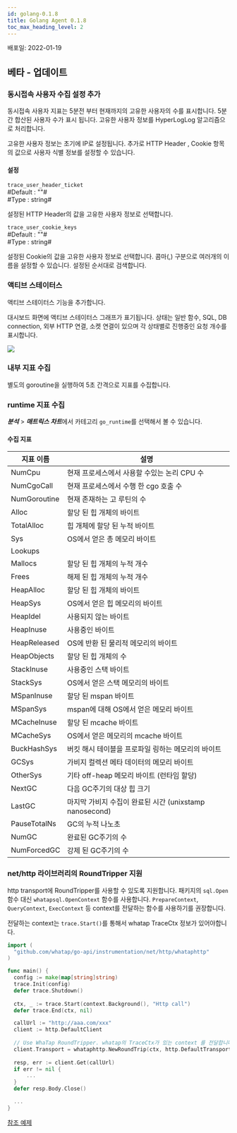 ```yaml
---
id: golang-0.1.8
title: Golang Agent 0.1.8
toc_max_heading_level: 2
---
```



배포일: 2022-01-19

## 베타 - 업데이트

### 동시접속 사용자 수집 설정 추가

동시접속 사용자 지표는 5분전 부터 현재까지의 고유한 사용자의 수를 표시합니다. 5분간 합산된 사용자 수가 표시 됩니다. 고유한 사용자 정보를 HyperLogLog 알고리즘으로 처리합니다.

고유한 사용자 정보는 초기에 IP로 설정됩니다. 추가로 HTTP Header , Cookie 항목의 값으로 사용자 식별 정보를 설정할 수 있습니다. 

#### 설정

`trace_user_header_ticket`  
#Default : ""#  
#Type : string#

설정된 HTTP Header의 값을 고유한 사용자 정보로 선택합니다.

`trace_user_cookie_keys`  
#Default : ""#  
#Type : string#

설정된 Cookie의 값을 고유한 사용자 정보로 선택합니다. 콤마(,) 구분으로 여러개의 이름을 설정할 수 있습니다. 설정된 순서대로 검색합니다.

### 액티브 스테이터스

액티브 스테이터스 기능을 추가합니다. 

대시보드 화면에 액티브 스테이터스 그래프가 표기됩니다. 상태는 일반 함수, SQL, DB connection, 외부 HTTP 연결, 소켓 연결이 있으며 각 상태별로 진행중인 요청 개수를 표시합니다.

![](https://img.whatap.io/media/agent_php/rease/tinified/active_status.png)


### 내부 지표 수집

별도의 goroutine을 실행하여 5초 간격으로 지표를 수집합니다. 


### runtime 지표 수집

***분석*** > ***매트릭스 차트***에서 카테고리 `go_runtime`를 선택해서 볼 수 있습니다. 

#### 수집 지표

| 지표 이름 | 설명 |
| -- | -- |
| NumCpu       | 현재 프로세스에서 사용할 수있는 논리 CPU 수             |
| NumCgoCall   | 현재 프로세스에서 수행 한 cgo 호출 수                   |
| NumGoroutine | 현재 존재하는 고 루틴의 수                              |
| Alloc        | 할당 된 힙 개체의 바이트                                |
| TotalAlloc   | 힙 개체에 할당 된 누적 바이트                           |
| Sys          | OS에서 얻은 총 메모리 바이트                            |
| Lookups      |                                                         |
| Mallocs      | 할당 된 힙 개체의 누적 개수                             |
| Frees        | 해제 된 힙 개체의 누적 개수                             |
| HeapAlloc    | 할당 된 힙 개체의 바이트                                |
| HeapSys      | OS에서 얻은 힙 메모리의 바이트                          |
| HeapIdel     | 사용되지 않는 바이트                                    |
| HeapInuse    | 사용중인 바이트                                         |
| HeapReleased | OS에 반환 된 물리적 메모리의 바이트                     |
| HeapObjects  | 할당 된 힙 개체의 수                                    |
| StackInuse   | 사용중인 스택 바이트                                    |
| StackSys     | OS에서 얻은 스택 메모리의 바이트                        |
| MSpanInuse   | 할당 된 mspan 바이트                                    |
| MSpanSys     | mspan에 대해 OS에서 얻은 메모리 바이트                  |
| MCacheInuse  | 할당 된 mcache 바이트                                   |
| MCacheSys    | OS에서 얻은 메모리의 mcache 바이트                      |
| BuckHashSys  | 버킷 해시 테이블을 프로파일 링하는 메모리의 바이트      |
| GCSys        | 가비지 컬렉션 메타 데이터의 메모리 바이트               |
| OtherSys     | 기타 off-heap 메모리 바이트 (런타임 할당)               |
| NextGC       | 다음 GC주기의 대상 힙 크기                              |
| LastGC       | 마지막 가비지 수집이 완료된 시간 (unixstamp nanosecond) |
| PauseTotalNs | GC의 누적 나노초                                        |
| NumGC        | 완료된 GC주기의 수                                      |
| NumForcedGC  | 강제 된 GC주기의 수                                     |


### net/http 라이브러리의 RoundTripper 지원

http transport에 RoundTripper를 사용할 수 있도록 지원합니다. 패키지의 `sql.Open` 함수 대신 `whatapsql.OpenContext` 함수를 사용합니다. `PrepareContext`, `QueryContext`, `ExecContext` 등 context를 전달하는 함수를 사용하기를 권장합니다. 

전달하는 context는 `trace.Start()`를 통해서 whatap TraceCtx 정보가 있어야합니다.

```go title='설치 안내 '
import (
  "github.com/whatap/go-api/instrumentation/net/http/whataphttp"
)

func main() {
  config := make(map[string]string)
  trace.Init(config)
  defer trace.Shutdown()
  
  ctx, _ := trace.Start(context.Background(), "Http call")
  defer trace.End(ctx, nil)

  callUrl := "http://aaa.com/xxx"
  client := http.DefaultClient
      
  // Use WhaTap RoundTripper. whatap의 TraceCtx가 있는 context 를 전달합니다. 
  client.Transport = whataphttp.NewRoundTrip(ctx, http.DefaultTransport)
      
  resp, err := client.Get(callUrl)
  if err != nil {
      ...
  }
  defer resp.Body.Close()

  ...
}
```

[참조 예제](https://github.com/whatap/go-api-example/tree/main/net/http/client)

